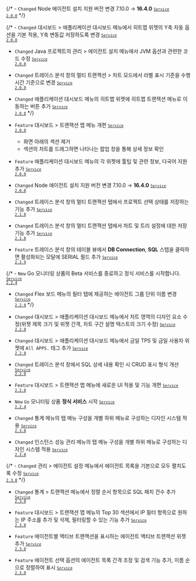
{/* - <code class="Changed">Changed</code> Node 에이전트 설치 지원 버전 변경 7.10.0 → <b>16.4.0</b> <code class='changelog-service'><a href="https://docs.whatap.io/release-notes/service/service-2_0_x"><code class='changelog-service'>Service 2.0.0​</code></a></code> */}

{/* - <code class="Changed">Changed</code> <span class="uitext">대시보드</span> &gt; <span class="uitext">애플리케이션 대시보드</span> 메뉴에서 <span class="uitext">히트맵</span> 위젯의 <span class="uitext">Y축 자동</span> 옵션을 기본 적용, Y축 변동값 저장하도록 변경 <code class='changelog-service'><a href="https://docs.whatap.io/release-notes/service/service-2_0_x"><code class='changelog-service'>Service 2.0.0​</code></a></code>

- <code class="Changed">Changed</code> Java 프로젝트의 <span class="uitext">관리</span> &gt; <span class="uitext">에이전트 설치</span> 메뉴에서 JVM 옵션과 관련한 코드 수정 <code class='changelog-service'><a href="https://docs.whatap.io/release-notes/service/service-2_0_x"><code class='changelog-service'>Service 2.0.0​</code></a></code>

- <code class="Changed">Changed</code> <span class="uitext">트레이스 분석</span> 창의 <span class="uitext">멀티 트랜잭션</span> &gt; <span class="uitext">차트</span> 모드에서 라벨 표시 기준을 수행 시간 기준으로 변경 <code class='changelog-service'><a href="https://docs.whatap.io/release-notes/service/service-2_0_x"><code class='changelog-service'>Service 2.0.0​</code></a></code>

- <code class="Changed">Changed</code> <span class="uitext">애플리케이션 대시보드</span> 메뉴의 <span class="uitext">히트맵</span> 위젯에 <span class="uitext">히트맵 트랜잭션</span> 메뉴로 이동하는 버튼 추가 <code class='changelog-service'><a href="https://docs.whatap.io/release-notes/service/service-2_0_x"><code class='changelog-service'>Service 2.0.0​</code></a></code> */}

- <code class="Feature">Feature</code> <span class="uitext">대시보드</span> &gt; <span class="uitext">트랜잭션 맵</span> 메뉴 개편 <code class='changelog-service'><a href="https://docs.whatap.io/release-notes/service/service-2_0_x"><code class='changelog-service'>Service 2.0.0​</code></a></code>

  - 화면 아래의 <Cmdname sid="trace_list" className="uitext" /> 섹션 제거
  - <Cmdname sid="transaction_map" className="uitext" /> 섹션의 차트를 드래그하면 나타나는 <Cmdname sid="TTL06209" className="uitext" /> 팝업 창을 통해 상세 정보 확인

- <code class="Feature">Feature</code> <span class="uitext">애플리케이션 대시보드</span> 메뉴의 각 위젯에 툴팁 및 관련 정보, 다국어 지원 추가 <code class='changelog-service'><a href="https://docs.whatap.io/release-notes/service/service-2_0_x"><code class='changelog-service'>Service 2.0.0​</code></a></code>

- <code class="Changed">Changed</code> Node 에이전트 설치 지원 버전 변경 7.10.0 → <b>16.4.0</b> <code class='changelog-service'><a href="https://docs.whatap.io/release-notes/service/service-2_0_x"><code class='changelog-service'>Service 2.0.0​</code></a></code>

- <code class="Changed">Changed</code> <span class="uitext">트레이스 분석</span> 창의 <span class="uitext">멀티 트랜잭션</span> 탭에서 프로젝트 선택 상태를 저장하는 기능 추가 <code class='changelog-service'><a href="https://docs.whatap.io/release-notes/service/service-2_1_x"><code class='changelog-service'>Service 2.1.0​</code></a></code>

- <code class="Changed">Changed</code> <span class="uitext">트레이스 분석</span> 창의 <span class="uitext">멀티 트랜잭션</span> 탭에서 차트 및 트리 설정에 대한 저장 기능 추가 <code class='changelog-service'><a href="https://docs.whatap.io/release-notes/service/service-2_1_x"><code class='changelog-service'>Service 2.1.0​</code></a></code>

- <code class="Feature">Feature</code> <span class="uitext">트레이스 분석</span> 창의 <span class="uitext">테이블 뷰</span>에서 <b>DB Connection</b>, <b>SQL</b> 스텝을 클릭하면 활성화되는 모달에 <span class="uitext">SERIAL</span> 필드 추가 <code class='changelog-service'><a href="https://docs.whatap.io/release-notes/service/service-2_2_x"><code class='changelog-service'>Service 2.2.9​</code></a></code>

{/* - <code class="New">New</code> Go 모니터링 상품의 Beta 서비스를 종료하고 정식 서비스를 시작합니다. <code class='changelog-service'><a href="https://docs.whatap.io/release-notes/service/service-2_2_x"><code class='changelog-service'>Service 2.2.4​</code></a></code>

- <code class="Changed">Changed</code> <span class="uitext">Flex 보드</span> 메뉴의 <span class="uitext">필터</span> 탭에 제공하는 에이전트 그룹 단위 이름 변경 <code class='changelog-service'><a href="https://docs.whatap.io/release-notes/service/service-2_2_x"><code class='changelog-service'>Service 2.2.0​</code></a></code> */}

- <code class="Changed">Changed</code> <span class="uitext">대시보드</span> &gt; <span class="uitext">애플리케이션 대시보드</span> 메뉴에서 차트 영역의 디자인 요소 수정(위젯 제목 크기 및 위젯 간격, 차트 구간 설명 텍스트의 크기 수정) <code class='changelog-service'><a href="https://docs.whatap.io/release-notes/service/service-2_2_x"><code class='changelog-service'>Service 2.2.0​</code></a></code>

- <code class="Changed">Changed</code> <span class="uitext">대시보드</span> &gt; <span class="uitext">애플리케이션 대시보드</span> 메뉴에서 <span class="uitext">금일 TPS</span> 및 <span class="uitext">금일 사용자</span> 위젯에 <code>All APPS.</code> 태그 추가 <code class='changelog-service'><a href="https://docs.whatap.io/release-notes/service/service-2_2_x"><code class='changelog-service'>Service 2.2.0​</code></a></code>

- <code class="Changed">Changed</code> <span class="uitext">트레이스 분석</span> 창에서 SQL 상세 내용 확인 시 CRUD 표시 형식 개선 <code class='changelog-service'><a href="https://docs.whatap.io/release-notes/service/service-2_2_x"><code class='changelog-service'>Service 2.2.0​</code></a></code>

- <code class="Feature">Feature</code> <span class="uitext">대시보드</span> &gt; <span class="uitext">트랜잭션 맵</span> 메뉴에 새로운 UI 적용 및 기능 개편 <code class='changelog-service'><a href="https://docs.whatap.io/release-notes/service/service-2_2_x"><code class='changelog-service'>Service 2.2.0​</code></a></code>

- <code class="New">New</code> `Go` 모니터링 상품 **정식 서비스** 시작 <code class='changelog-service'><a href="https://docs.whatap.io/release-notes/service/service-2_2_x"><code class='changelog-service'>Service 2.2.4​</code></a></code>

- <code class="Changed">Changed</code> <span class="uitext">통계</span> 메뉴의 탭 메뉴 구성을 개별 하위 메뉴로 구성하는 디자인 시스템 적용 <code class='changelog-service'><a href="https://docs.whatap.io/release-notes/service/service-2_3_x"><code class='changelog-service'>Service 2.3.0​</code></a></code>

- <code class="Changed">Changed</code> <span class="uitext">인스턴스 성능 관리</span> 메뉴의 탭 메뉴 구성을 개별 하위 메뉴로 구성하는 디자인 시스템 적용 <code class='changelog-service'><a href="https://docs.whatap.io/release-notes/service/service-2_3_x"><code class='changelog-service'>Service 2.3.0​</code></a></code>

{/* - <code class="Changed">Changed</code> <span class="uitext">관리</span> &gt; <span class="uitext">에이전트 설정</span> 메뉴에서 에이전트 목록을 기본으로 모두 펼치도록 수정 <code class='changelog-service'><a href="https://docs.whatap.io/release-notes/service/service-2_3_x"><code class='changelog-service'>Service 2.3.0​</code></a></code> */}

- <code class="Changed">Changed</code> <span class="uitext">통계</span> &gt; <span class="uitext">트랜잭션</span> 메뉴에서 <span class="uitext">정렬 순서</span> 항목으로 <span class="uitext">SQL 패치 건수</span> 추가 <code class='changelog-service'><a href="https://docs.whatap.io/release-notes/service/service-2_3_x"><code class='changelog-service'>Service 2.3.0​</code></a></code>

- <code class="Feature">Feature</code> <span class="uitext">대시보드</span> &gt; <span class="uitext">트랜잭션 맵</span> 메뉴의 <span class="uitext">Top 30</span> 섹션에서 IP 필터 항목으로 원하는 IP 주소를 추가 및 삭제, 필터링할 수 있는 기능 추가 <code class='changelog-service'><a href="https://docs.whatap.io/release-notes/service/service-2_3_x"><code class='changelog-service'>Service 2.3.0​</code></a></code>

- <code class="Feature">Feature</code> 에이전트별 액티브 트랜잭션을 표시하는 <span class="uitext">에이전트 액티브 트랜잭션</span> 위젯 추가 <code class='changelog-service'><a href="https://docs.whatap.io/release-notes/service/service-2_3_x"><code class='changelog-service'>Service 2.3.0​</code></a></code>

- <code class="Feature">Feature</code> 에이전트 선택 옵션의 에이전트 목록 간격 조정 및 검색 기능 추가, 이름 순으로 정렬하여 표시 <code class='changelog-service'><a href="https://docs.whatap.io/release-notes/service/service-2_3_x"><code class='changelog-service'>Service 2.3.0​</code></a></code>

